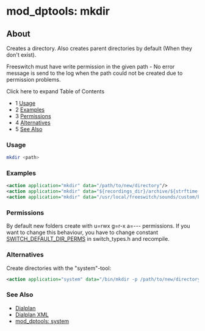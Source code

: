 
# mod_dptools: mkdir 

 

## About

Creates a directory. Also creates parent directories by default (When they don't exist).

Freeswitch must have write permission in the given path - No error message is send to the log when the path could not be created due to permission problems.

Click here to expand Table of Contents

* 1 [Usage](#usage)
* 2 [Examples](#examples)
* 3 [Permissions](#permissions)
* 4 [Alternatives](#alternatives)
* 5 [See Also](#see-also)

### Usage

```bash
mkdir <path>
```

### Examples

```xml
<action application="mkdir" data="/path/to/new/directory"/>
<action application="mkdir" data="${recordings_dir}/archive/${strftime(%Y)}/${strftime(%b)}/${strftime(%d)}/"/>
<action application="mkdir" data="/usr/local/freeswitch/sounds/custom/blabla"/>
```

### Permissions

By default new folders create with u=rwx g=r-x a=--- permissions. If you want to change this behaviour, you have to change constant [SWITCH\_DEFAULT\_DIR\_PERMS](https://freeswitch.org/stash/projects/FS/repos/freeswitch/browse/src/include/switch%5Ftypes.h#117) in switch\_types.h and recompile.

### Alternatives

Create directories with the "system"-tool:

```xml
<action application="system" data="/bin/mkdir -p /path/to/new/directory"/>
```

### See Also

* [Dialplan](../../Dialplan/index.mdx#0-about)
* [Dialplan XML](../../Dialplan/XML-Dialplan/index.mdx#about)
* [mod\_dptools: system](./6586650.mdx#about)


